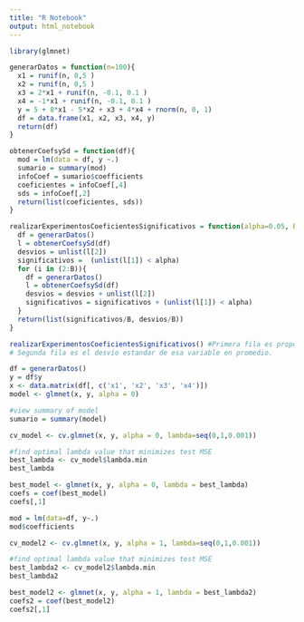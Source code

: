 ```yaml
---
title: "R Notebook"
output: html_notebook
---
```

```r
library(glmnet)

```

```r
generarDatos = function(n=100){
  x1 = runif(n, 0,5 )
  x2 = runif(n, 0,5 )
  x3 = 2*x1 + runif(n, -0.1, 0.1 )
  x4 = -1*x1 + runif(n, -0.1, 0.1 )
  y = 5 + 8*x1 - 5*x2 + x3 + 4*x4 + rnorm(n, 0, 1)
  df = data.frame(x1, x2, x3, x4, y)
  return(df)
}

```


```r
obtenerCoefsySd = function(df){
  mod = lm(data = df, y ~.)
  sumario = summary(mod)
  infoCoef = sumario$coefficients
  coeficientes = infoCoef[,4]
  sds = infoCoef[,2]
  return(list(coeficientes, sds))
}
```

```r
realizarExperimentosCoeficientesSignificativos = function(alpha=0.05, B=1000){
  df = generarDatos()
  l = obtenerCoefsySd(df)
  desvios = unlist(l[2])
  significativos =  (unlist(l[1]) < alpha)
  for (i in (2:B)){
    df = generarDatos()
    l = obtenerCoefsySd(df)
    desvios = desvios + unlist(l[2])
    significativos = significativos + (unlist(l[1]) < alpha)
  }
  return(list(significativos/B, desvios/B))
}
```


```r
realizarExperimentosCoeficientesSignificativos() #Primera fila es proporcion de veces que fue significativo el modelo. 
# Segunda fila es el desvio estandar de esa variable en promedio. 
```

```r
df = generarDatos()
y = df$y
x <- data.matrix(df[, c('x1', 'x2', 'x3', 'x4')])
model <- glmnet(x, y, alpha = 0)

#view summary of model
sumario = summary(model)

cv_model <- cv.glmnet(x, y, alpha = 0, lambda=seq(0,1,0.001))

#find optimal lambda value that minimizes test MSE
best_lambda <- cv_model$lambda.min
best_lambda

best_model <- glmnet(x, y, alpha = 0, lambda = best_lambda)
coefs = coef(best_model)
coefs[,1]
```
```r
mod = lm(data=df, y~.)
mod$coefficients
```

```r
cv_model2 <- cv.glmnet(x, y, alpha = 1, lambda=seq(0,1,0.001))

#find optimal lambda value that minimizes test MSE
best_lambda2 <- cv_model2$lambda.min
best_lambda2

best_model2 <- glmnet(x, y, alpha = 1, lambda = best_lambda2)
coefs2 = coef(best_model2)
coefs2[,1]
```

